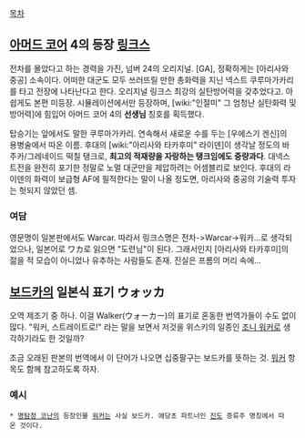 [[목차]]

== [[아머드 코어]] 4의 등장 [[링크스]] ==

전차를 몰았다고 하는 경력을 가진, 넘버 24의 오리지널. [GA], 정확하게는 [아리사와 중공] 소속이다. 어떠한 대군도 모두 쓰러뜨릴 만한 총화력을 지닌 넥스트 쿠루마가카리를 타고 전장에 나타난다고 한다. 오리지널 링크스 최강의 실탄방어력을 갖추었다고.
아쉽게도 본편 미등장. 시뮬레이션에서만 등장하며, [wiki:"인절미" 그 엄청난 실탄화력 및 방어력]에 힘입어 아머드 코어 4의 '''선생님''' 칭호를 획득했다.

탑승기는 앞에서도 말한 쿠루마가카리. 연속해서 새로운 수를 두는 [우에스기 겐신]의 용병술에서 따온 이름. 후대의 [wiki:"아리사와 타카후미" 라이덴]이 생각날 정도의 바주카/그레네이드 떡칠 탱크로, '''최고의 적재량을 자랑하는 탱크임에도 중량과다'''. 대넥스트전을 완전히 포기한 정말로 노멀 대군만을 제압하려는 어셈블리로 보인다. 후대의 라이덴의 화력이 보급형 AF에 필적한다는 말이 나올 정도면, 아리사와 중공의 기술력 투자는 헛되지 않았던 셈.

=== 여담 ===
영문명이 일본판에서도 Warcar. 따라서 링크스명은 전차->Warcar->워카...로 생각되었으나, 일본어로 ワカ로 읽으면 "도련님"이 된다. 그래서인지 [아리사와 타카후미]의 젊을 적 모습이 아니었나 유추하는 사람들도 존재. 진실은 프롬의 머리 속에...

== [[보드카]]의 일본식 표기 ウォッカ ==
오역 제조기 중 하나. 이걸 Walker(ウォーカー)의 표기로 혼동한 번역가들이 수도 없이 많다. "워커, 스트레이트로!" 라는 말을 보면서 저것을 위스키의 일종인 [[조니 워커]]로 생각하기라도 한 것일까?

조금 오래된 판본의 번역에서 이 단어가 나오면 십중팔구는 보드카를 뜻하는 것.
[[워커]] 항목도 함께 참고하도록 하자.

=== 예시 ===
 * [[명탐정 코난]]의 등장인물 [[워커]]는 사실 보드카. 애당초 파트너인 [[진]]도 증류주 명칭에서 따온 것이다.
